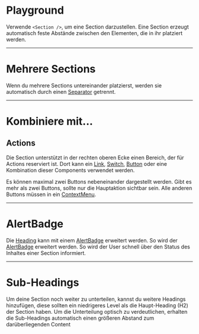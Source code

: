 # Playground

Verwende `<Section />`, um eine Section darzustellen. Eine Section erzeugt
automatisch feste Abstände zwischen den Elementen, die in ihr platziert werden.

<LiveCodeEditor />

---

# Mehrere Sections

Wenn du mehrere Sections untereinander platzierst, werden sie automatisch durch
einen [Separator](/03-components/structure/separator) getrennt.

<LiveCodeEditor example="multiple" editorCollapsed />

---

# Kombiniere mit...

## Actions

Die Section unterstützt in der rechten oberen Ecke einen Bereich, der für
Actions reserviert ist. Dort kann ein [Link](/03-components/navigation/link),
[Switch](/03-components/form-controls/switch),
[Button](/03-components/actions/button) oder eine Kombination dieser Components
verwendet werden.

<LiveCodeEditor example="link" editorCollapsed />

<LiveCodeEditor example="switch" editorCollapsed />

Es können maximal zwei Buttons nebeneinander dargestellt werden. Gibt es mehr
als zwei Buttons, sollte nur die Hauptaktion sichtbar sein. Alle anderen Buttons
müssen in ein [ContextMenu](/03-components/actions/context-menu).

<LiveCodeEditor example="context-menu" editorCollapsed />

---

# AlertBadge

Die [Heading](/03-components/content/heading) kann mit einem
[AlertBadge](/03-components/status/alert-badge) erweitert werden. So wird der
[AlertBadge](/03-components/status/alert-badge) erweitert werden. So wird der
User schnell über den Status des Inhaltes einer Section informiert.

<LiveCodeEditor example="alert-badge" editorCollapsed />

---

# Sub-Headings

Um deine Section noch weiter zu unterteilen, kannst du weitere Headings
hinzufügen, diese sollten ein niedrigeres Level als die Haupt-Heading (H2) der
Section haben. Um die Unterteilung optisch zu verdeutlichen, erhalten die
Sub-Headings automatisch einen größeren Abstand zum darüberliegenden Content

<LiveCodeEditor example="sub-heading" editorCollapsed />
